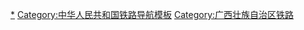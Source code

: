 {{Navbox
|listclass=hlist
|name  =  广西出省高速列车
|title = [[Image:China Railways.svg|15px]] 广西出省高速列车
|group1= '''华北地区'''
    |list1= 
* [[北京西站]]方向：[[京北高速动车组列车]]、[[京邕高速动车组列车]]<br /> 
[[石家庄站]]方向：[[石北高速动车组列车]]
|group2= '''华中地区'''
    |list2= 
* [[郑州东站]]方向：[[郑桂高速动车组列车]]<br /> 
[[武汉站]]方向：[[武邕高速动车组列车]]<br /> 
[[长沙南站]]方向：[[长北高速动车组列车]]
|group3= '''华南地区'''
    |list3= 
* [[广州南站]]方向：[[贵广客运专线]]、[[南广铁路]]沿线动车组<br /> 
[[深圳北站]]方向：[[邕深高速动车组列车]]、[[北深高速动车组列车]]<br />
[[香港西九龍站]]方向：[[邕港高速动车组列车]]
|group4= '''华东地区'''
    |list4= 
* [[济南西站]]方向：[[济邕高速动车组列车]]<br /> 
[[上海虹桥站]]方向：[[沪邕高速动车组列车]]<br />
[[南京南站]]方向：[[宁邕高速动车组列车]]<br />
[[宁波站]]方向：[[甬邕高速动车组列车]]<br />
[[福州站]]方向：[[G2338/2339、G2340/2337次列车]]
|group5= '''西北地区'''
    |list5= 
* [[西安北站]]方向：[[西邕高速动车组列车]]
|group6= '''西南地区'''
    |list6= 
* [[贵阳北站]]方向：[[贵广客运专线]]延线动车组<br /> 
[[昆明南站]]方向：[[南昆客运专线]]延线动车组
|group7= '''广西终到车站'''
    |list7= 
* [[桂林北站]]
* [[桂林站]]
* [[南宁东站]]
* [[南宁站]]
* [[柳州站]]
* [[梧州南站]]
* [[北海站 (广西)|北海站]]
* [[防城港北站]]
|group8= '''广西途经线路'''
    |list8= 
* [[南广铁路]]
* [[贵广客运专线]]
* [[南昆客运专线]]
* [[柳南城际铁路]]
* [[衡柳铁路]]
* [[钦北高速铁路]]
* [[南欽鐵路]]
* [[钦防铁路]]
}}<noinclude>
[[Category:中国铁路列车车次|*]]
[[Category:中华人民共和国铁路导航模板]]
[[Category:广西壮族自治区铁路]]
</noinclude>